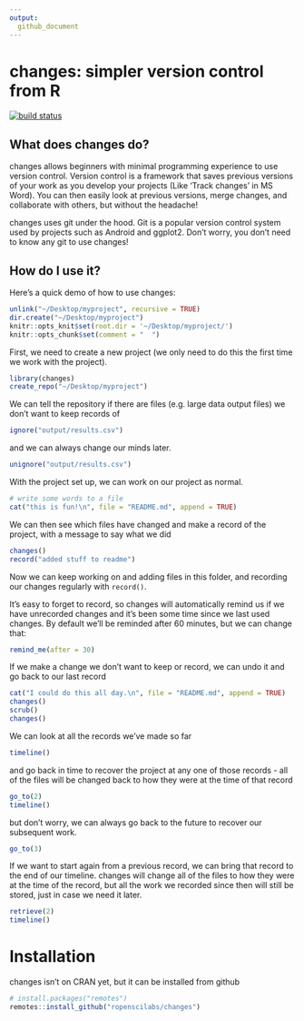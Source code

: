 ```yaml
---
output:
  github_document
---
```


# changes: simpler version control from R

[![build status](https://travis-ci.org/ropenscilabs/changes.svg?branch=master)](https://travis-ci.org/ropenscilabs/changes)

## What does changes do?

changes allows beginners with minimal programming experience to use version control. Version control is a framework that saves previous versions of your work as you develop your projects (Like 'Track changes' in MS Word). You can then easily look at previous versions, merge changes, and collaborate with others, but without the headache! 

changes uses git under the hood. Git is a popular version control system used by projects such as Android and ggplot2. Don't worry, you don't need to know any git to use changes!

## How do I use it?

Here's a quick demo of how to use changes:

```r
unlink("~/Desktop/myproject", recursive = TRUE)
dir.create("~/Desktop/myproject")
knitr::opts_knit$set(root.dir = '~/Desktop/myproject/')
knitr::opts_chunk$set(comment = "  ")
```

First, we need to create a new project (we only need to do this the first time we work with the project).

```r
library(changes)
create_repo("~/Desktop/myproject")
```

We can tell the repository if there are files (e.g. large data output files) we don't want to keep records of

```r
ignore("output/results.csv")
```

and we can always change our minds later.

```r
unignore("output/results.csv")
```

With the project set up, we can work on our project as normal.

```r
# write some words to a file
cat("this is fun!\n", file = "README.md", append = TRUE)
```

We can then see which files have changed and make a record of the project, with a message to say what we did
```r
changes()
record("added stuff to readme")
```

Now we can keep working on and adding files in this folder, and recording our changes regularly with `record()`.

It's easy to forget to record, so changes will automatically remind us if we have unrecorded changes and it's been some time since we last used changes. By default we'll be reminded after 60 minutes, but we can change that:
```r
remind_me(after = 30)
```

If we make a change we don't want to keep or record, we can undo it and go back to our last record

```r
cat("I could do this all day.\n", file = "README.md", append = TRUE)
changes()
scrub()
changes()
```

We can look at all the records we've made so far

```r
timeline()
```

and go back in time to recover the project at any one of those records - all of the files will be changed back to how they were at the time of that record

```r
go_to(2)
timeline()
```

but don't worry, we can always go back to the future to recover our subsequent work.

```r
go_to(3)
```

If we want to start again from a previous record, we can bring that record to the end of our timeline. changes will change all of the files to how they were at the time of the record, but all the work we recorded since then will still be stored, just in case we need it later.


```r
retrieve(2)
timeline()
```


# Installation

changes isn't on CRAN yet, but it can be installed from github

```r
# install.packages("remotes")
remotes::install_github("ropenscilabs/changes")
```
